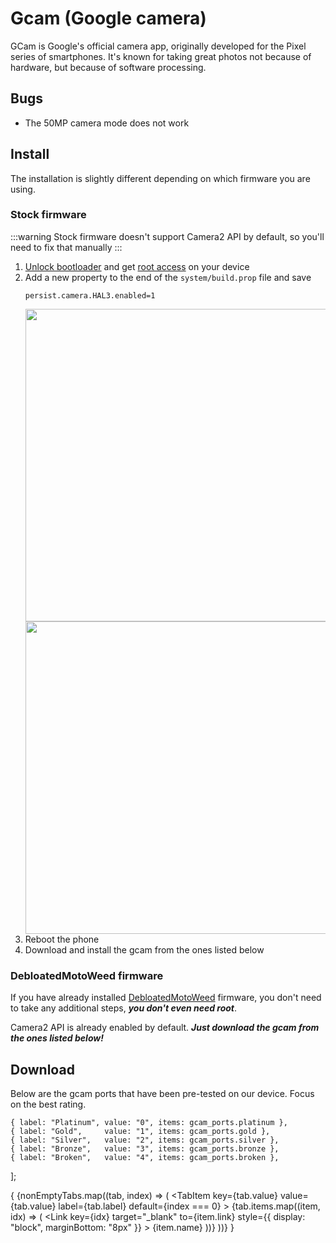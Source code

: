 


# Gcam (Google camera)

GCam is Google's official camera app, originally developed for the Pixel series of smartphones.
It's known for taking great photos not because of hardware, but because of software processing.

## Bugs
- The 50MP camera mode does not work

## Install
The installation is slightly different depending on which firmware you are using.
### Stock firmware
:::warning
Stock firmware doesn't support Camera2 API by default, so you'll need to fix that manually
:::
1. [Unlock bootloader](../dev/bootloader.md) and get [root access](./root.mdx) on your device
2. Add a new property to the end of the ```system/build.prop``` file and save
    ```shell
    persist.camera.HAL3.enabled=1
    ```
    <img src={props1} width="500" />
    <img src={props2} width="500" />
3. Reboot the phone
4. Download and install the gcam from the ones listed below

### DebloatedMotoWeed firmware
If you have already installed [DebloatedMotoWeed](./debloatedmotoweed.mdx) firmware, you don't need to take any additional steps, ***you don't even need root***.

Camera2 API is already enabled by default. ***Just download the gcam from the ones listed below!***

## Download
Below are the gcam ports that have been pre-tested on our device. Focus on the best rating.

    { label: "Platinum", value: "0", items: gcam_ports.platinum },
    { label: "Gold",     value: "1", items: gcam_ports.gold },
    { label: "Silver",   value: "2", items: gcam_ports.silver },
    { label: "Bronze",   value: "3", items: gcam_ports.bronze },
    { label: "Broken",   value: "4", items: gcam_ports.broken },
];

{
    <Tabs>
        {nonEmptyTabs.map((tab, index) => (
            <TabItem
                key={tab.value}
                value={tab.value}
                label={tab.label}
                default={index === 0}
            >
                {tab.items.map((item, idx) => (
                    <Link
                        key={idx}
                        target="_blank"
                        to={item.link}
                        style={{ display: "block", marginBottom: "8px" }}
                    >
                        {item.name}
                    </Link>
                ))}
            </TabItem>
        ))}
    </Tabs>
}